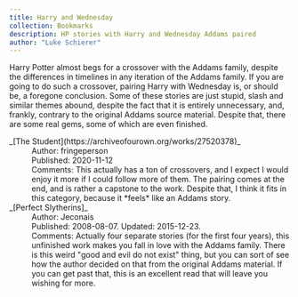```yaml
---
title: Harry and Wednesday
collection: Bookmarks
description: HP stories with Harry and Wednesday Addams paired
author: "Luke Schierer"
---
```


Harry Potter almost begs for a crossover with the Addams family, despite the
differences in timelines in any iteration of the Addams family. If you are
going to do such a crossover, pairing Harry with Wednesday is, or should be, a
foregone conclusion. Some of these stories are just stupid, slash and similar
themes abound, despite the fact that it is entirely unnecessary, and, frankly,
contrary to the original Addams source material. Despite that, there are some
real gems, some of which are even finished.

<dl>
    <dt>
      _[The Student](https://archiveofourown.org/works/27520378)_
    </dt>
    <dd>
      Author: fringeperson
    </dd>
    <dd>
      Published: 2020-11-12
    </dd>
    <dd>
      Comments: This actually has a ton of crossovers, and I expect I would
        enjoy it more if I could follow more of them.  The pairing comes at the
        end, and is rather a capstone to the work.  Despite that, I think it fits
        in this category, because it *feels* like an Addams story.
    </dd>
    <dt>
      _[Perfect Slytherins]_
    </dt>
    <dd>Author: Jeconais</dd>
    <dd>Published: 2008-08-07. Updated: 2015-12-23.</dd>
    <dd>Comments: Actually four separate stories (for the first four years), this
        unfinished work makes you fall in love with the Addams family.  There is
        this weird "good and evil do not exist" thing, but you can sort of see
        how the author decided on that from the original Addams material.  If you
        can get past that, this is an excellent read that will leave you wishing
        for more.</dd>
</dl>

[Perfect Slytherins]: https://web.archive.org/web/20210620143920/https://jeconais.fanficauthors.net/Perfect_Slytherins__Tales_From_The_First_Year/index/
